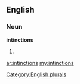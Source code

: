 ==English==

===Noun===
'''intinctions'''

# {{plural of|[[intinction]]}}

[[Category:English plurals]]

[[ar:intinctions]]
[[my:intinctions]]